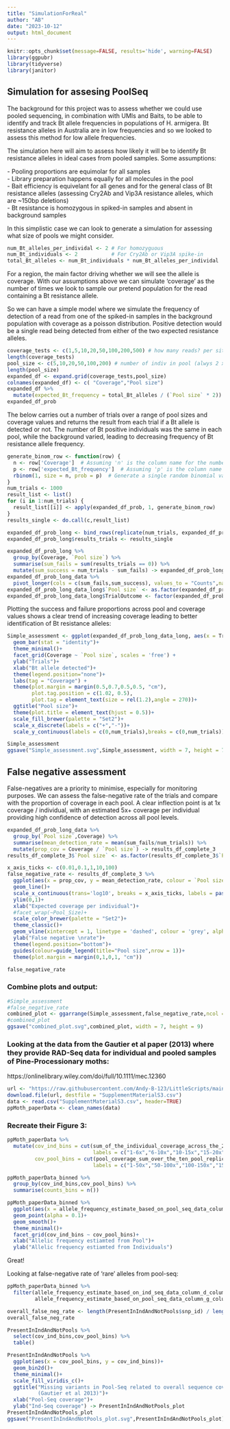 ---
title: "SimulationForReal"
author: "AB"
date: "2023-10-12"
output: html_document
---

```{r,message=FALSE,echo = FALSE,results='hide', warning=FALSE}
knitr::opts_chunk$set(message=FALSE, results='hide', warning=FALSE)
library(ggpubr)
library(tidyverse)
library(janitor)
```

## Simulation for assesing PoolSeq

The background for this project was to assess whether we could use pooled sequencing, in combination with UMIs and Baits, to be able to identify and track Bt allele frequencies in populations of H. armigera. Bt resistance alleles in Australia are in low frequencies and so we looked to assess this method for low allele frequencies.

The simulation here will aim to assess how likely it will be to identify Bt resistance alleles in ideal cases from pooled samples. Some assumptions:

\- Pooling proportions are equimolar for all samples\
- Library preparation happens equally for all molecules in the pool\
- Bait efficiency is equivelant for all genes and for the general class of Bt resistance alleles (assessing Cry2Ab and Vip3A resistance alleles, which are \~150bp deletions)\
- Bt resistance is homozygous in spiked-in samples and absent in background samples

In this simplistic case we can look to generate a simulation for assessing what size of pools we might consider.

```{r}
num_Bt_alleles_per_individal <- 2 # For homozyguous
num_Bt_individuals <- 2           # For Cry2Ab or Vip3A spike-in
total_Bt_alleles <- num_Bt_individuals * num_Bt_alleles_per_individal
```

For a region, the main factor driving whether we will see the allele is coverage. With our assumptions above we can simulate 'coverage' as the number of times we look to sample our pretend population for the read containing a Bt resistance allele.

So we can have a simple model where we simulate the frequency of detection of a read from one of the spiked-in samples in the background population with coverage as a poisson distribution. Positive detection would be a single read being detected from either of the two expected resistance alleles.

```{r}
coverage_tests <- c(1,5,10,20,50,100,200,500) # how many reads? per site (total not per indiv) 
length(coverage_tests)
pool_size <- c(5,10,20,50,100,200) # number of indiv in pool (alwys 2 x resistant)
length(pool_size)
expanded_df <- expand.grid(coverage_tests,pool_size)
colnames(expanded_df) <- c( "Coverage","Pool size")
expanded_df %>%
  mutate(expected_Bt_frequency = total_Bt_alleles / (`Pool size` * 2)) -> expanded_df_prob
expanded_df_prob
```

The below carries out a number of trials over a range of pool sizes and coverage values and returns the result from each trial if a Bt allele is detected or not. The number of Bt positive individuals was the same in each pool, while the background varied, leading to decreasing frequency of Bt resistance allele frequency.
```{r}
generate_binom_row <- function(row) {
  n <- row['Coverage']  # Assuming 'n' is the column name for the number of trials
  p <- row['expected_Bt_frequency']  # Assuming 'p' is the column name for the probability of success
  rbinom(1, size = n, prob = p)  # Generate a single random binomial value for this row
}
num_trials <- 1000
result_list <- list()
for (i in 1:num_trials) {
  result_list[[i]] <- apply(expanded_df_prob, 1, generate_binom_row)
}
results_single <- do.call(c,result_list)

expanded_df_prob_long <- bind_rows(replicate(num_trials, expanded_df_prob, simplify = FALSE))
expanded_df_prob_long$results_trials <- results_single

expanded_df_prob_long %>%
  group_by(Coverage, `Pool size`) %>%
  summarise(sum_fails = sum(results_trials == 0)) %>%
  mutate(sum_success = num_trials - sum_fails) -> expanded_df_prob_long_data
expanded_df_prob_long_data %>%
  pivot_longer(cols = c(sum_fails,sum_success), values_to = "Counts",names_to = "TrialOutcome") -> expanded_df_prob_long_data_long
expanded_df_prob_long_data_long$`Pool size` <- as.factor(expanded_df_prob_long_data_long$`Pool size`)
expanded_df_prob_long_data_long$TrialOutcome <- factor(expanded_df_prob_long_data_long$TrialOutcome, levels = c("sum_success","sum_fails"))
```

Plotting the success and failure proportions across pool and coverage values shows a clear trend of increasing coverage leading to better identification of Bt resistance alleles:
```{r}
Simple_assessment <- ggplot(expanded_df_prob_long_data_long, aes(x = TrialOutcome, y = Counts, fill = `Pool size`))+
  geom_bar(stat = "identity")+
  theme_minimal()+
  facet_grid(Coverage ~ `Pool size`, scales = 'free') +
  ylab("Trials")+
  xlab("Bt allele detected")+
  theme(legend.position="none")+
  labs(tag = "Coverage") +
  theme(plot.margin = margin(0.5,0.7,0.5,0.5, "cm"),
        plot.tag.position = c(1.02, 0.5),
        plot.tag = element_text(size = rel(1.2),angle = 270))+
  ggtitle("Pool size")+
  theme(plot.title = element_text(hjust = 0.5))+
  scale_fill_brewer(palette = "Set2")+
  scale_x_discrete(labels = c("+","-"))+
  scale_y_continuous(labels = c(0,num_trials),breaks = c(0,num_trials))

Simple_assessment
ggsave("Simple_assessment.svg",Simple_assessment, width = 7, height = 7)
```

## False negative assessment

False-negatives are a priority to minimise, especially for monitoring purposes. We can assess the false-negative rate of the trials and compare with the proportion of coverage in each pool. A clear inflection point is at 1x coverage / individual, with an estimated 5x+ coverage per individual providing high confidence of detection across all pool levels.
```{r}
expanded_df_prob_long_data %>%
  group_by(`Pool size`,Coverage) %>%
  summarise(mean_detection_rate = mean(sum_fails/num_trials)) %>%
  mutate(prop_cov = Coverage / `Pool size`) -> results_df_complete_3
results_df_complete_3$`Pool size` <- as.factor(results_df_complete_3$`Pool size`)

x_axis_ticks <- c(0.01,0.1,1,10,100)
false_negative_rate <- results_df_complete_3 %>%
  ggplot(aes(x = prop_cov, y = mean_detection_rate, colour = `Pool size`, group = `Pool size`))+
  geom_line()+
  scale_x_continuous(trans='log10', breaks = x_axis_ticks, labels = paste(x_axis_ticks,"x"))+
  ylim(0,1)+
  xlab("Expected coverage per individual")+
  #facet_wrap(~Pool_Size)+
  scale_color_brewer(palette = "Set2")+
  theme_classic()+
  geom_vline(xintercept = 1, linetype = 'dashed', colour = 'grey', alpha = 0.8)+
  ylab("False negative \nrate")+
  theme(legend.position="bottom")+
  guides(colour=guide_legend(title="Pool size",nrow = 1))+
  theme(plot.margin = margin(0,1,0,1, "cm"))

false_negative_rate
```


### Combine plots and output:

```{r}
#Simple_assessment
#false_negative_rate
combined_plot <- ggarrange(Simple_assessment,false_negative_rate,ncol = 1,heights = c(3,1),labels = "AUTO", legend = 'bottom', common.legend = T)
#combined_plot
ggsave("combined_plot.svg",combined_plot, width = 7, height = 9)
```

### Looking at the data from the Gautier et al paper (2013) where they provide RAD-Seq data for individual and pooled samples of Pine-Processionary moths:
https://onlinelibrary.wiley.com/doi/full/10.1111/mec.12360 
```{r}
url <- "https://raw.githubusercontent.com/Andy-B-123/LittleScripts/main/mec12360-sup-0005-supplementmaterials3.csv"
download.file(url, destfile = "SupplementMaterialS3.csv")
data <- read.csv("SupplementMaterialS3.csv", header=TRUE)
ppMoth_paperData <- clean_names(data)


```

### Recreate their Figure 3:

```{r}
ppMoth_paperData %>%
  mutate(cov_ind_bins = cut(sum_of_the_individual_coverage_across_the_20_individuals / 20, breaks = c(-1,6,10,15,20,50000), 
                            labels = c("1-6x","6-10x","10-15x","15-20x",">20x")),
         cov_pool_bins = cut(pool_coverage_sum_over_the_ten_pool_replicates, breaks = c(-1,50,100,150,200,10000), 
                            labels = c("1-50x","50-100x","100-150x","150-200x",">200x"))) -> ppMoth_paperData_binned

ppMoth_paperData_binned %>%
  group_by(cov_ind_bins,cov_pool_bins) %>%
  summarise(counts_bins = n())

ppMoth_paperData_binned %>%
  ggplot(aes(x = allele_frequency_estimate_based_on_pool_seq_data_column_g_column_h, y = allele_frequency_estimate_based_on_ind_seq_data_column_d_column_e ))+
  geom_point(alpha = 0.1)+
  geom_smooth()+
  theme_minimal()+
  facet_grid(cov_ind_bins ~ cov_pool_bins)+
  xlab("Allelic frequency estiamted from Pool")+
  ylab("Allelic frequency estiamted from Individuals")
```

Great!

Looking at false-negative rate of 'rare' alleles from pool-seq:

```{r}

ppMoth_paperData_binned %>%
  filter(allele_frequency_estimate_based_on_ind_seq_data_column_d_column_e != 0,
         allele_frequency_estimate_based_on_pool_seq_data_column_g_column_h == 0) -> PresentInIndAndNotPools

overall_false_neg_rate <- length(PresentInIndAndNotPools$snp_id) / length(ppMoth_paperData_binned$snp_id)
overall_false_neg_rate

PresentInIndAndNotPools %>%
  select(cov_ind_bins,cov_pool_bins) %>%
  table()

PresentInIndAndNotPools %>%
  ggplot(aes(x = cov_pool_bins, y = cov_ind_bins))+
  geom_bin2d()+
  theme_minimal()+
  scale_fill_viridis_c()+
  ggtitle("Missing variants in Pool-Seq related to overall sequence coverage\n
          (Gautier et al 2013)")+
  xlab("Pool-Seq coverage")+
  ylab("Ind-Seq coverage") -> PresentInIndAndNotPools_plot
PresentInIndAndNotPools_plot
ggsave("PresentInIndAndNotPools_plot.svg",PresentInIndAndNotPools_plot)
```
